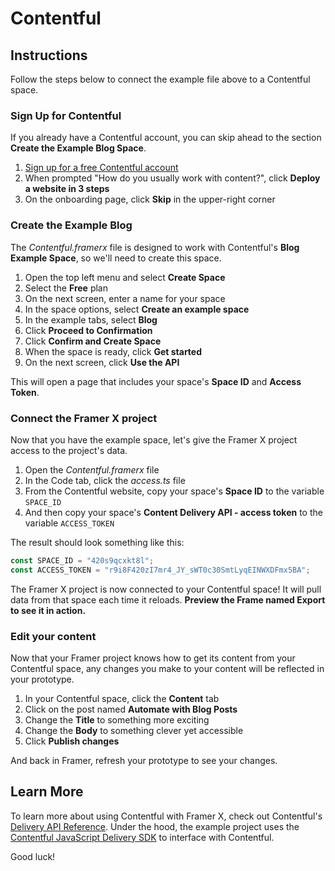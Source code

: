 # Contentful

<Download
	title="Contentful.framerx"
	url="https://www.dropbox.com/s/w25juzkmhngqctv/Contentful.framerx?dl=0"
/>

## Instructions

Follow the steps below to connect the example file above to a Contentful space.

### Sign Up for Contentful

If you already have a Contentful account, you can skip ahead to the section **Create the Example Blog Space**.

1. [Sign up for a free Contentful account](https://www.contentful.com/sign-up/)
2. When prompted "How do you usually work with content?", click **Deploy a website in 3 steps**
3. On the onboarding page, click **Skip** in the upper-right corner

### Create the Example Blog

The _Contentful.framerx_ file is designed to work with Contentful's **Blog Example Space**, so we'll need to create this space.

1. Open the top left menu and select **Create Space**
2. Select the **Free** plan
3. On the next screen, enter a name for your space
4. In the space options, select **Create an example space**
5. In the example tabs, select **Blog**
6. Click **Proceed to Confirmation**
7. Click **Confirm and Create Space**
8. When the space is ready, click **Get started**
9. On the next screen, click **Use the API**

This will open a page that includes your space's **Space ID** and **Access Token**.

### Connect the Framer X project

Now that you have the example space, let's give the Framer X project access to the project's data.

1. Open the _Contentful.framerx_ file
2. In the Code tab, click the _access.ts_ file
3. From the Contentful website, copy your space's **Space ID** to the variable `SPACE_ID`
4. And then copy your space's **Content Delivery API - access token** to the variable `ACCESS_TOKEN`

The result should look something like this:

```ts
const SPACE_ID = "420s9qcxkt8l";
const ACCESS_TOKEN = "r9i8F420zI7mr4_JY_sWT0c30SmtLyqEINWXDFmx5BA";
```

The Framer X project is now connected to your Contentful space! It will pull data from that space each time it reloads. **Preview the Frame named Export to see it in action.**

### Edit your content

Now that your Framer project knows how to get its content from your Contentful space, any changes you make to your content will be reflected in your prototype.

1. In your Contentful space, click the **Content** tab
2. Click on the post named **Automate with Blog Posts**
3. Change the **Title** to something more exciting
4. Change the **Body** to something clever yet accessible
5. Click **Publish changes**

And back in Framer, refresh your prototype to see your changes.

## Learn More

To learn more about using Contentful with Framer X, check out Contentful's [Delivery API Reference](https://www.contentful.com/developers/docs/references/content-delivery-api/). Under the hood, the example project uses the [Contentful JavaScript Delivery SDK](https://contentful.github.io/contentful.js/contentful/7.9.1/) to interface with Contentful.

Good luck!
